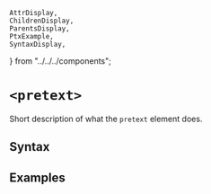     AttrDisplay,
    ChildrenDisplay,
    ParentsDisplay,
    PtxExample,
    SyntaxDisplay,
} from "../../../components";

# `<pretext>`

Short description of what the `pretext` element does.

## Syntax

<SyntaxDisplay name="pretext" />

## Examples

    